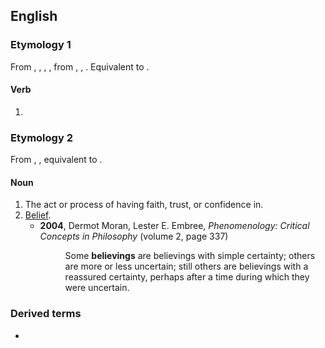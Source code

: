 ==English==

===Etymology 1===
From {{inh|en|enm|bilevyng}}, {{m|enm|belevand}}, {{m|enm|bileveand}}, {{m|enm|belefand}}, from {{inh|en|ang|*belēfende}}, {{m|ang|ġelīfende}}, {{m|ang|ġelȳfende}}. Equivalent to {{af|en|believe|-ing}}.

====Verb====
{{head|en|verb form}}

# {{present participle of|en|believe|nocat=1}}

===Etymology 2===
From {{inh|en|enm|bilevinge}}, {{m|enm|belewynge}}, equivalent to {{af|en|believe|-ing}}.

====Noun====
{{en-noun|~}}

# The act or process of having faith, trust, or confidence in.
# [[belief|Belief]].
#* '''2004''', Dermot Moran, Lester E. Embree, ''Phenomenology: Critical Concepts in Philosophy'' (volume 2, page 337)
#*: Some '''believings''' are believings with simple certainty; others are more or less uncertain; still others are believings with a reassured certainty, perhaps after a time during which they were uncertain.

===Derived terms===
* {{l|en|unbelieving}}